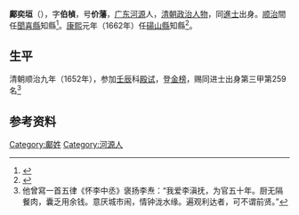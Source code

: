 {{東亞男性歷史人物
|名稱 = 鄺奕垣
|身份 = 
|國家 = [[大明|大明]]帝国/[[大清|大清]]帝國
|屆數 =
|最高職務 = 
|前任 = 
|繼任 = 
|畫像 =
|說明 =
|姓 =
|名 =
|姓名 = 鄺奕垣
|字 = 伯楨<ref>{{cite wikisource|author1=鄺奕俊|author2=李希邕|author3=李麟錫  |title=河源縣志 |year=1689 |location=河源  |wslink=康熙河源縣志|wslanguage=zh}}</ref>
|名乘 =
|官職 = 廣州僉判
|封爵 =
|封號 =
|御稱號 =
|宮號1 =
|宮號2 =
|封地 =
|神號 =
|尊號 = 
|族裔 = 
|籍贯 = 广南东路[[河源|河源县]]
|府邸 =
|世系 = 
|初名 =
|乳名 =
|幼名 =
|兒名 =
|童名 =
|小字 =
|別名 =
|號 = 价藩
|法號 =
|院號 =
|其他名號 =
|生年 = 
|出生地點 =
|婚年 =
|逝年 = 
|逝世地 =
|諡號 =
|墳墓 =
|父親 = [[鄺鳴韶|鄺鳴韶]]
|嫡母 =
|母親 =
|元配 =
|正室 =
|妻 =
|繼室 =
|平妻 =
|側室 =
|元配之父 =
|元配之嫡母 =
|元配之母 =
|正室之父 =
|正室之嫡母 =
|正室之母 =
|妻之父 =
|妻之嫡母 =
|妻之母 =
|繼室之父 =
|繼室之嫡母 =
|繼室之母 =
|平妻之父 =
|平妻之嫡母 =
|平妻之母 =
|兄弟 = [[鄺奕勳|鄺奕勳]], [[鄺奕俊|鄺奕俊]]
|姊妹 =
|嫡兄弟 =
|嫡姊妹 =
|庶兄弟 =
|庶姊妹 =
|同胞兄弟 =
|同胞姊妹 =
|異母兄弟 =
|異母姊妹 =
|異父兄弟 =
|異父姊妹 =
|繼兄弟 =
|繼姊妹 =
|子 =
|女 =
|嫡子 =
|嫡女 =
|庶子 =
|庶女 =
|養子 =
|養女 =
|繼子 =
|繼女 =
|出身 = [[順治|順治]]九年（1652年）進士
|功名 = 
|經歷 = 
|著作 = 
|注釋 =
}}

'''鄺奕垣'''（{{bd|？||？}}），字'''伯楨'''，号'''价藩'''，[[广东|广东]][[河源|河源]]人，[[清朝|清朝]][[政治人物|政治人物]]，同[[進士|進士]]出身。[[顺治|顺治]]間任[[聞喜縣|聞喜縣]]知縣<ref>{{cite wikisource |title=山西通志 |wslink=山西通志_(四庫全書本)/卷145 |wslanguage=zh|author=儲大文|year=1734}}</ref>。[[康熙|康熙]]元年（1662年）任[[碭山縣|碭山縣]]知縣<ref>{{cite wikisource |title=江南通志 |wslink=江南通志_(四庫全書本)/卷108|wslanguage=zh|author=黃之雋|year=1736}}</ref>。

== 生平 ==
清朝顺治九年（1652年），参加[[壬辰|壬辰]]科[[殿试|殿试]]，登[[金榜|金榜]]，赐同进士出身第三甲第259名<ref>他曾寫一首五律《怀李中丞》褒扬李焘：“我爱李滇抚，为官五十年。厨无隔餐肉，囊乏用余钱。意厌城市闹，情钟泷水缘。遍观利达者，可不谓前贤。”</ref>

==参考资料==
{{reflist}}

{{顺治九年壬辰科殿试金榜}}

{{Authority control}}

{{DEFAULTSORT:Kuang鄺}}
[[Category:鄺姓|Category:鄺姓]]
[[Category:河源人|Category:河源人]]

{{清朝人物小作品}}